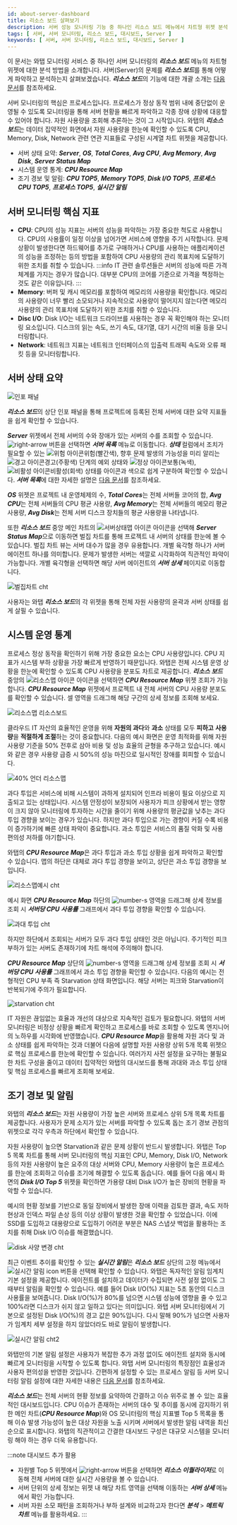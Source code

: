 ```yaml
---
id: about-server-dashboard
title: 리소스 보드 살펴보기
description: 서버 성능 모니터링 기능 중 하나인 리소스 보드 메뉴에서 차트형 위젯 분석 방법을 소개합니다. 
tags: [ 서버, 서버 모니터링, 리소스 보드, 대시보드, Server ]
keywords: [ 서버, 서버 모니터링, 리소스 보드, 대시보드, Server ]
---
```


이 문서는 와탭 모니터링 서비스 중 하나인 서버 모니터링의 ***리소스 보드*** 메뉴의 차트형 위젯에 대한 분석 방법을 소개합니다. 서버(Server)의 문제를 ***리소스 보드***를 통해 어떻게 파악하고 분석하는지 살펴보겠습니다. ***리소스 보드***의 기능에 대한 개괄 소개는 [다음 문서](../server/resourceboard)를 참조하세요.

서버 모니터링의 핵심은 프로세스입니다. 프로세스가 정상 동작 범위 내에 중단없이 운영될 수 있도록 모니터링을 통해 서버 현황을 빠르게 파악하고 각종 장애 상황에 대응할 수 있어야 합니다. 자원 사용량을 조회해 추론하는 것이 그 시작입니다. 와탭의 ***리소스 보드***는 데이터 집약적인 화면에서 자원 사용량을 한눈에 확인할 수 있도록 CPU, Memory, Disk, Network 관련 연관 지표들로 구성된 시계열 차트 위젯을 제공합니다.
<!-- 
CPU와 Memory 최대 점유율 기준으로 상위 5개의 프로세스 목록을 제공합니다.  
-->
<!-- 
* 서버 요약 지표: ***Server***, ***OS***, ***Total Cores***, ***Avg CPU***, ***Avg Memory***, ***Avg Disk***
* CPU 사용량 분포도: ***CPU Resource Map***
* 자원 사용량 Top 5: ***CPU TOP5***, ***Memory TOP5***, ***Disk I/O TOP5***, ***프로세스 CPU TOP5***, ***프로세스 TOP5***
-->
<!-- 

1.위젯 요약 주제 나누기 
- 서버 모니터링 지표 소개는 필요함
- cpu 리소스 맵 활용 안내가 메인
-->

* 서버 상태 요약: ***Server***, ***OS***, ***Total Cores***, ***Avg CPU***, ***Avg Memory***, ***Avg Disk***, ***Server Status Map***
* 시스템 운영 통계: ***CPU Resource Map***
* 조기 경보 및 알림: ***CPU TOP5***, ***Memory TOP5***, ***Disk I/O TOP5***, ***프로세스 CPU TOP5***, ***프로세스 TOP5***, ***실시간 알림***

## 서버 모니터링 핵심 지표

* **CPU**: CPU의 성능 지표는 서버의 성능을 파악하는 가장 중요한 척도로 사용합니다. CPU의 사용률이 일정 이상을 넘어가면 서비스에 영향을 주기 시작합니다. 문제 상황이 발생한다면 하드웨어를 추가로 구매하거나 CPU를 사용하는 애플리케이션의 성능을 조정하는 등의 방법을 포함하여 CPU 사용량의 관리 목표치에 도달하기 위한 조치를 취할 수 있습니다.
:::info
IT 관련 솔루션들은 서버의 성능에 따른 가격 체계를 가지는 경우가 많습니다. 대부분 CPU의 코어를 기준으로 가격을 책정하는 것도 같은 이유입니다. 
:::
* **Memory**: 버퍼 및 캐시 메모리를 포함하여 메모리의 사용량을 확인합니다. 메모리의 사용량이 너무 빨리 소모되거나 지속적으로 사용량이 떨어지지 않는다면 메모리 사용량의 관리 목표치에 도달하기 위한 조치를 취할 수 있습니다.
* **Disc I/O**: Disk I/O는 네트워크 드라이브를 사용하는 경우 꼭 확인해야 하는 모니터링 요소입니다. 디스크의 읽는 속도, 쓰기 속도, 대기열, 대기 시간의 비율 등을 모니터링합니다.
* **Network**: 네트워크 지표는 네트워크 인터페이스의 입출력 트래픽 속도와 오류 패킷 등을 모니터링합니다.

## 서버 상태 요약

![인포 패널](/img/resourceboard-info.png)

***리소스 보드***의 상단 인포 패널을 통해 프로젝트에 등록된 전체 서버에 대한 요약 지표들을 쉽게 확인할 수 있습니다. 

***Server*** 위젯에서 전체 서버의 수와 장애가 있는 서버의 수를 조회할 수 있습니다. ![right-arrow](/img/right-arrow.svg) 버튼을 선택하면 ***서버 목록*** 메뉴로 이동합니다. ***상태*** 컬럼에서 조치가 필요할 수 있는 ![위험 아이콘](/img/ic-warning-critical.svg)<span class='vslow'>위험</span>(<span class='vslow'>빨간색</span>), 향후 문제 발생의 가능성을 미리 알리는 ![경고 아이콘](/img/ic-warning-org.svg)<span class='slow'>경고</span>(<span class='slow'>주황색</span>) 단계의 예외 상태와 ![정상 아이콘](/img/ic-check-circle-filled.svg)<span class='snormal'>보통</span>(<span class='snormal'>녹색</span>), ![비활성 아이콘](/img/ico-disable-agent.svg)<span class='k8s-normal'>비활성</span>(<span class='k8s-normal'>회색</span>) 상태를 아이콘과 색으로 쉽게 구분하여 확인할 수 있습니다. ***서버 목록***에 대한 자세한 설명은 [다음 문서](../server/server-list)를 참조하세요.

***OS*** 위젯은 프로젝트 내 운영체제의 수, ***Total Cores***는 전체 서버들 코어의 합, ***Avg CPU***는 전체 서버들의 CPU 평균 사용량, ***Avg Memory***는 전체 서버들의 메모리 평균 사용량, ***Avg Disk***는 전체 서버 디스크 장치들의 평균 사용량을 나타냅니다. 

또한 ***리소스 보드*** 중앙 메인 차트의 ![서버상태맵 아이콘](/img/dashboard-honeycomb.svg) 아이콘을 선택해 ***Server Status Map***으로 이동하면 벌집 차트를 통해 프로젝트 내 서버의 상태를 한눈에 볼 수 있습니다. 벌집 차트 뷰는 서버 대수가 많을 경우 유용합니다. 개별 육각형 하나가 서버 에이전트 하나를 의미합니다. 문제가 발생한 서버는 색깔로 시각화하여 직관적인 파악이 가능합니다. 개별 육각형을 선택하면 해당 서버 에이전트의 ***서버 상세*** 페이지로 이동합니다.

![벌집차트 cht](/img/honeycomb-view.png)

사용자는 와탭 ***리소스 보드***의 각 위젯을 통해 전체 자원 사용량의 윤곽과 서버 상태를 쉽게 살필 수 있습니다. 

<!-- 
한 예로 위의 예시 화면 속 평균 CPU 사용량은 4%로 리소스 과다 투입 상태라는 것을 알 수 있습니다. 사용자는 와탭 인포 패널의 위젯을 통해 전체 자원 사용량의 윤곽을 빠르게 살필 수 있습니다. 
또한 ***리소스 보드*** 중앙 메인 차트의 ![서버상태맵 아이콘](/img/dashboard-honeycomb.svg) 아이콘을 선택해 ***Server Status Map***으로 이동하면 벌집 모양의 맵을 통해 프로젝트 내 서버 상태를 시각적으로 나타내고 있습니다. 

다음의 예시와 같이 50% 전후를 유지하는 것이 바람직합니다. 

과다 투입은 서비스에 비해 시스템이 과하게 설치되어 인프라 비용이 필요 이상으로 지출되고 있는 상태입니다. 안정성이 높은 형태로 사용자가 피크 상황에서 받는 영향이 크지 않습니다. 종종 운영 전문 인력이 부족한 경우 모니터링에 투자하는 시간을 줄이고자 사용량의 평균값을 낮추는 과다 투입 경향을 보이곤 합니다. 

-->

## 시스템 운영 통계

프로세스 정상 동작을 확인하기 위해 가장 중요한 요소는 CPU 사용량입니다. CPU 지표가 시스템 부하 상황을 가장 빠르게 반영하기 때문입니다. 와탭은 전체 시스템 운영 상황을 한눈에 확인할 수 있도록 CPU 사용량을 분포도 차트로 제공합니다. ***리소스 보드*** 중앙의 ![리소스맵 아이콘](/img/dashboard-hitmap.svg) 아이콘을 선택하면 ***CPU Resource Map*** 위젯 조회가 가능합니다. ***CPU Resource Map*** 위젯에서 프로젝트 내 전체 서버의 CPU 사용량 분포도를 확인할 수 있습니다. 셀 영역을 드래그해 해당 구간의 상세 정보를 조회해 보세요.

![리소스맵 리소스보드](/img/resourceboard-resourcemap.png)

클라우드 IT 자산의 효율적인 운영을 위해 **자원의 과다**와 **과소** 상태를 모두 **피하고** **사용량**을 **적절하게 조절**하는 것이 중요합니다. 다음의 예시 화면은 운영 최적화를 위해 자원 사용량 기준을 50% 전후로 삼아 비용 및 성능 효율의 균형을 추구하고 있습니다. 예시와 같은 경우 사용량 급증 시 50%의 성능 마진으로 일시적인 장애를 회피할 수 있습니다.

![40% 언더 리소스맵](/img/resourcemap-under40.png)

<!-- 위의 예시 설명 추가 -->

과다 투입은 서비스에 비해 시스템이 과하게 설치되어 인프라 비용이 필요 이상으로 지출되고 있는 상태입니다. 시스템 안정성이 보장되어 사용자가 피크 상황에서 받는 영향이 크지 않아 모니터링에 투자하는 시간을 줄이기 위해 사용량의 평균값을 낮추는 과다 투입 경향을 보이는 경우가 있습니다. 하지만 과다 투입으로 가는 경향이 커질 수록 비용이 증가하기에 빠른 상태 파악이 중요합니다. 과소 투입은 서비스의 품질 악화 및 사용 편의성 저하를 야기합니다. 

와탭의 ***CPU Resource Map***은 과다 투입과 과소 투입 상황을 쉽게 파악하고 확인할 수 있습니다. 맵의 하단은 대체로 과다 투입 경향을 보이고, 상단은 과소 투입 경향을 보입니다. 

![리소스맵예시 cht](/img/temp-resourcemap.png)

예시 화면 ***CPU Resource Map*** 하단의 ![number-s](/img/number-01.png) 영역을 드래그해 상세 정보를 조회 시 ***서버당 CPU 사용률*** 그래프에서 과다 투입 경향을 확인할 수 있습니다.

![과대 투입 cht](/img/cpu-usage.png)

하지만 하단에서 조회되는 서버가 모두 과다 투입 상태인 것은 아닙니다. 주기적인 피크 부하가 있는 서버도 존재하기에 차트 해석에 주의해야 합니다.
<!-- 주기적인 피크 부하 상세 페이지 -->

***CPU Resource Map*** 상단의 ![number-s](/img/number-02.png) 영역을 드래그해 상세 정보를 조회 시 ***서버당 CPU 사용률*** 그래프에서 과소 투입 경향을 확인할 수 있습니다. 다음의 예시는 전형적인 CPU 부족 즉 Starvation 상태 화면입니다. 해당 서버는 피크와 Starvation이 반복되기에 주의가 필요합니다.

![starvation cht](/img/cpu-usage-starvation.png)

IT 자원은 끊임없는 효율과 개선의 대상으로 지속적인 검토가 필요합니다. 와탭의 서버 모니터링은 비정상 상황을 빠르게 확인하고 프로세스를 바로 조회할 수 있도록 엔지니어의 노하우를 시각화에 반영했습니다. ***CPU Resource Map***을 활용해 자원 과다 및 과소 상태를 쉽게 파악하는 것과 더불어 다음에 설명할 자원 사용량 상위 5개 목록 위젯으로 핵심 프로세스를 한눈에 확인할 수 있습니다. 여러가지 사전 설정을 요구하는 불필요한 차트 구성을 줄이고 데이터 집약적인 와탭의 대시보드를 통해 과대와 과소 투입 상태 및 핵심 프로세스를 빠르게 조회해 보세요. 

<!-- 

와탭을 통해 간편하게 운영 편의성을 도모해 보세요. 
안정적인 시스템을 구축하여 사용자가 피크 상황에서 받는 영향이 크지 않습니다.

### 과다 투입

안정적인 시스템을 구축하였으나 서비스에 비해 시스템이 과하게 설치되어 인프라 비용이 필요 이상으로 지출되고 있는 상태입니다. 

### 과소 투입

서비스의 품질 악화 및 사용 편의성이 저하된 상태입니다.

* 50% 전후형:
* 클라우드형:

-->

<!-- 

~IT 자원은 끊임없는 효율과 개선의 대상입니다. 사용자는 CPU 리소스맵을 통해 과대 투입과 과소 투입 상태를 지속적으로 확인할 수 있습니다.
와탭의 리소스맵을 통해 사용자는 지속적으로 확인해야 하는 리소스 과대 투입과 과소 투입 상태를 편리하게 

시스템 운영률 통계
안정적인 시스템을 구축하였으나 서비스에 비해 시스템이 과하게 설치되어 인프라 비용이 필요 이상으로 지출되고 있는 상태입니다. 다음 예시는 5% 이하의 CPU 사용량을 보이는 과다 투입형 시스템입니다.
![과다투입](https://www.whatap.io/ko/blog/1/img/image_01.webp)

과다 투입은 안정적인 시스템을 구축하였으나 서비스에 비해 시스템이 과하게 설치되어 인프라 비용이 필요 이상으로 지출되고 있는 상태입니다. 과소 투입은 서비스의 품질 악화 및 사용 편의성이 저하된 상태입니다.

과다 투입의 경우 인프라 비용이 필요 이상으로 지출되고 있는 상태입니다.
해당 서비스 가치 대비 필요 이상으로 
과다 투입의 경우 인프라 비용이 필요 이상으로 지출되고 있는 상태이고, 과소 투입의 경우 서비스 품질 악화와 편의성 저하 상태를 의미합니다.
네트워크에서 발생하는 문제는 찾기도 어렵고 시간이 지나서는 증명하기 힘들 수도 있습니다.
-->

<!-- 
Transaction Per Second는 초당 트랜잭션을 처리한 양을 의미합니다. 
TPS의 최대값을 알기 어렵지만 CPU의 최대 수치는 100%입니다. 그러나 CPU의 사용률이 100%이거나 100%에 근접했더하더라도 CPU 사용률만으로는 리소스가 부족한지를 판단하기 어렵습니다. 서비스의 로직에 문제가 있어 CPU 사용률이 높아질 수도 있기 때문입니다. 그래서 위 3개의 그래프를 직관적으로 파악하고 비교해서 판단하는 것이 중요합니다.

TPS는 성능의 기준입니다. 즉 최대 TPS는 시스템의 최대 성능을 의미합니다. 최적의 튜닝은 최대 TPS 값을 늘리는 것입니다.

응답시간은 사용자 수가 늘어남에 따라 비례하여 증가하기 때문에 튜닝의 지표로 삼기는 어렵습니다. 다만 응답시간이 완만한 그래프가 되도록 하는 것이 중요합니다. 최대 TPS를 늘리려면 응답시간에 대한 그래프를 완만하게 만들어야 합니다. 그래서 튜닝의 대상은 응답시간입니다. 개별 URL, 즉 트랜잭션의 응답시간을 파악하고 분석하는 것이 필요합니다. 히트맵을 이용하면 트랜잭션의 응답시간을 분석하고 느려지는 구간을 찾아 원인을 파악할 수 있습니다.
-->


## 조기 경보 및 알림

와탭의 ***리소스 보드***는 자원 사용량이 가장 높은 서버와 프로세스 상위 5개 목록 차트를 제공합니다. 사용자가 문제 소지가 있는 서버를 파악할 수 있도록 돕는 조기 경보 관점의 위젯으로 각각 우측과 하단에서 확인할 수 있습니다.

자원 사용량이 높으면 Starvation과 같은 문제 상황이 반드시 발생합니다. 와탭은 Top 5 목록 차트를 통해 서버 모니터링의 핵심 지표인 CPU, Memory, Disk I/O, Network 등의 자원 사용량이 높은 요주의 대상 서버와 CPU, Memory 사용량이 높은 프로세스를 한눈에 조회하고 이슈를 조기에 해결할 수 있도록 돕습니다. 예를 들어 다음 예시 화면의 ***Disk I/O Top 5*** 위젯을 확인하면 가용량 대비 Disk I/O가 높은 장비의 현황을 파악할 수 있습니다. 

예시의 현황 정보를 기반으로 동일 장비에서 발생한 장애 이력을 검토한 결과, 속도 저하 현상과 인덱스 파일 손상 등의 이상 상황이 발생한 것을 확인할 수 있었습니다. 이에 SSD를 도입하고 대용량으로 도입하기 어려운 부분은 NAS 스냅샷 백업을 활용하는 조치를 취해 Disk I/O 이슈를 해결했습니다.

![disk 사양 변경 cht](/img/discio-usage.png)

최근 이벤트 추이를 확인할 수 있는 ***실시간 알림***은 ***리소스 보드*** 상단의 고정 메뉴에서 ![실시간 알림 icon](/img/ico-noti.svg) 버튼을 선택해 확인할 수 있습니다. 와탭은 독자적인 알림 임계치 기본 설정을 제공합니다. 에이전트를 설치하고 데이터가 수집되면 사전 설정 없이도 그때부터 알림을 확인할 수 있습니다. 예를 들어 Disk I/O(%) 지표는 5초 동안의 디스크 사용률을 보여줍니다. Disk I/O(%)가 80%를 넘으면 시스템 성능에 영향을 줄 수 있고 100%라면 디스크가 쉬지 않고 일하고 있다는 의미입니다. 와탭 서버 모니터링에서 기본으로 설정된 Disk I/O(%)의 경고 값은 90%입니다. 다시 말해 90%가 넘으면 사용자가 임계치 세부 설정을 하지 않았더라도 바로 알림이 발생합니다.

![실시간 알림 cht2](/img/server-rt-notice.png)

와탭만의 기본 알림 설정은 사용자가 복잡한 추가 과정 없이도 에이전트 설치와 동시에 빠르게 모니터링을 시작할 수 있도록 합니다. 와탭 서버 모니터링의 특장점인 효율성과 사용자 편의성을 반영한 것입니다. 간편하게 설정할 수 있는 프로세스 알림 등 서버 모니터링 알림 설정에 대한 자세한 내용은 [다음 문서](../server/warning-notice)를 참조하세요.

***리소스 보드***는 전체 서버의 현황 정보를 요약하여 간결하고 이슈 위주로 볼 수 있는 효율적인 대시보드입니다. CPU 이슈가 존재하는 서버의 대수 및 추이를 동시에 감지하기 위한 메인 차트(***CPU Resource Map***)와 OS 모니터링의 핵심 지표별 Top 5 목록을 통해 이슈 발생 가능성이 높은 대상 자원을 노출 시키며 서버에서 발생한 알림 내역을 최신 순으로 표시합니다. 와탭의 직관적이고 간결한 대시보드 구성은 대규모 시스템을 모니터링 해야 하는 경우 더욱 유용합니다.

:::note 대시보드 추가 활용
* 자원별 Top 5 위젯에서 ![right-arrow](/img/right-arrow.svg) 버튼을 선택하면 ***리소스 이퀄라이저***로 이동해 전체 서버에 대한 실시간 사용량을 볼 수 있습니다. 
* 서버 단위의 상세 정보는 위젯 내 해당 차트 영역을 선택해 이동하는 ***서버 상세*** 메뉴에서 확인 가능합니다. 
* 서버 자원 소모 패턴을 조회하거나 부하 설계와 비교하고자 한다면 ***분석*** > ***메트릭 차트*** 메뉴를 활용하세요.
:::